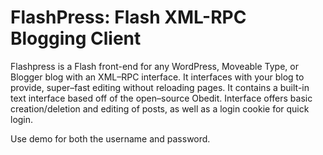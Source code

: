 # FlashPress: Flash XML-RPC Blogging Client

Flashpress is a Flash front-end for any WordPress, Moveable Type, or Blogger blog with an XML–RPC interface. It interfaces with your blog to provide, super–fast editing without reloading pages. It contains a built-in text interface based off of the open–source Obedit. Interface offers basic creation/deletion and editing of posts, as well as a login cookie for quick login.

<Callout emoji='🔐'>
  Use demo for both the username and password.
</Callout>

<Flash name='flashpress' />
